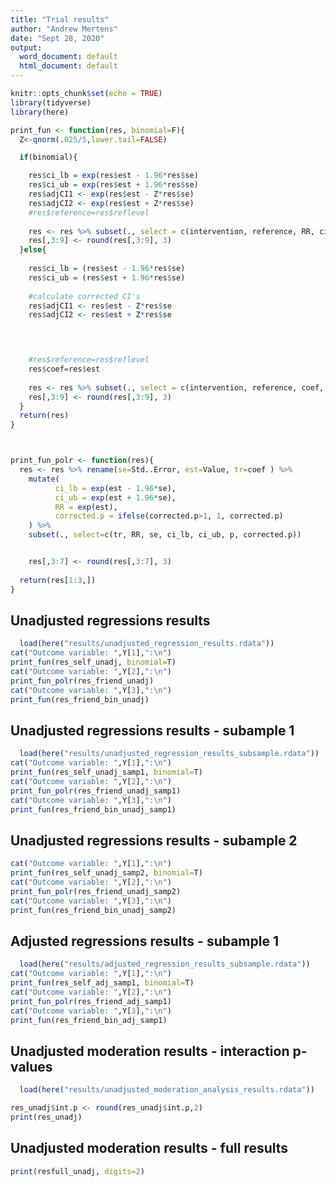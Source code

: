 ```yaml
---
title: "Trial results"
author: "Andrew Mertens"
date: "Sept 28, 2020"
output:
  word_document: default
  html_document: default
---
```


```r
knitr::opts_chunk$set(echo = TRUE)
library(tidyverse)
library(here)
```


```r



print_fun <- function(res, binomial=F){
  Z<-qnorm(.025/5,lower.tail=FALSE)

  if(binomial){

    res$ci_lb = exp(res$est - 1.96*res$se)
    res$ci_ub = exp(res$est + 1.96*res$se)
    res$adjCI1 <- exp(res$est - Z*res$se)
    res$adjCI2 <- exp(res$est + Z*res$se)
    #res$reference=res$reflevel
    
    res <- res %>% subset(., select = c(intervention, reference, RR, ci_lb, ci_ub,  p, adjCI1, adjCI2, corrected.p))
    res[,3:9] <- round(res[,3:9], 3)
  }else{
    
    res$ci_lb = (res$est - 1.96*res$se)
    res$ci_ub = (res$est + 1.96*res$se)
    
    #calculate corrected CI's
    res$adjCI1 <- res$est - Z*res$se
    res$adjCI2 <- res$est + Z*res$se



    
    #res$reference=res$reflevel
    res$coef=res$est
    
    res <- res %>% subset(., select = c(intervention, reference, coef, ci_lb, ci_ub,  p, adjCI1, adjCI2, corrected.p))
    res[,3:9] <- round(res[,3:9], 3)
  }
  return(res)
}



print_fun_polr <- function(res){
  res <- res %>% rename(se=Std..Error, est=Value, tr=coef ) %>%
    mutate(
          ci_lb = exp(est - 1.96*se),
          ci_ub = exp(est + 1.96*se),
          RR = exp(est),
          corrected.p = ifelse(corrected.p>1, 1, corrected.p)
    ) %>%
    subset(., select=c(tr, RR, se, ci_lb, ci_ub, p, corrected.p))


    res[,3:7] <- round(res[,3:7], 3)
 
  return(res[1:3,])
}

```

## Unadjusted regressions results


```r
  load(here("results/unadjusted_regression_results.rdata"))
cat("Outcome variable: ",Y[1],":\n")
print_fun(res_self_unadj, binomial=T)
cat("Outcome variable: ",Y[2],":\n")
print_fun_polr(res_friend_unadj)
cat("Outcome variable: ",Y[3],":\n")
print_fun(res_friend_bin_unadj)

```

## Unadjusted regressions results - subample 1

```r
  load(here("results/unadjusted_regression_results_subsample.rdata"))
cat("Outcome variable: ",Y[1],":\n")
print_fun(res_self_unadj_samp1, binomial=T)
cat("Outcome variable: ",Y[2],":\n")
print_fun_polr(res_friend_unadj_samp1)
cat("Outcome variable: ",Y[3],":\n")
print_fun(res_friend_bin_unadj_samp1)

```


## Unadjusted regressions results - subample 2

```r
cat("Outcome variable: ",Y[1],":\n")
print_fun(res_self_unadj_samp2, binomial=T)
cat("Outcome variable: ",Y[2],":\n")
print_fun_polr(res_friend_unadj_samp2)
cat("Outcome variable: ",Y[3],":\n")
print_fun(res_friend_bin_unadj_samp2)

```



## Adjusted regressions results - subample 1

```r
  load(here("results/adjusted_regression_results_subsample.rdata"))
cat("Outcome variable: ",Y[1],":\n")
print_fun(res_self_adj_samp1, binomial=T)
cat("Outcome variable: ",Y[2],":\n")
print_fun_polr(res_friend_adj_samp1)
cat("Outcome variable: ",Y[3],":\n")
print_fun(res_friend_bin_adj_samp1)

```


## Unadjusted moderation results - interaction p-values

```r
  load(here("results/unadjusted_moderation_analysis_results.rdata"))

res_unadj$int.p <- round(res_unadj$int.p,2)
print(res_unadj)

```



## Unadjusted moderation results - full results

```r

print(resfull_unadj, digits=2)

```
